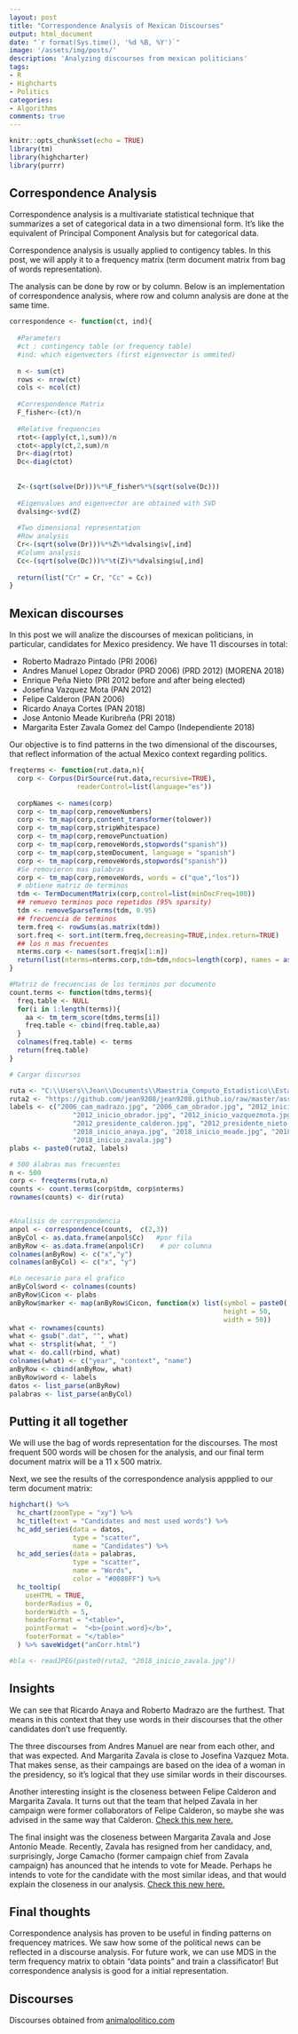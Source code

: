 ```yaml
---
layout: post
title: "Correspondence Analysis of Mexican Discourses"
output: html_document
date: "`r format(Sys.time(), '%d %B, %Y')`"
image: '/assets/img/posts/'
description: 'Analyzing discourses from mexican politicians'
tags:
- R 
- Highcharts
- Politics
categories:
- Algorithms
comments: true
---
```


```r
knitr::opts_chunk$set(echo = TRUE)
library(tm)
library(highcharter)
library(purrr)
```

## Correspondence Analysis

Correspondence analysis is a multivariate statistical technique that summarizes a set of categorical data in a two dimensional form. It's like the equivalent of Principal Component Analysis but for categorical data. 

Correspondence analysis is usually applied to contigency tables. In this post, we will apply it to a frequency matrix (term document matrix from bag of words representation).

The analysis can be done by row or by column. Below is an implementation of correspondence analysis, where row and column analysis are done at the same time. 

```r
correspondence <- function(ct, ind){
  
  #Parameters
  #ct : contingency table (or frequency table)
  #ind: which eigenvectors (first eigenvector is ommited)
  
  n <- sum(ct)
  rows <- nrow(ct)
  cols <- ncol(ct)
  
  #Correspondence Matrix
  F_fisher<-(ct)/n
  
  #Relative frequencies
  rtot<-(apply(ct,1,sum))/n
  ctot<-apply(ct,2,sum)/n
  Dr<-diag(rtot)
  Dc<-diag(ctot)
  
  
  Z<-(sqrt(solve(Dr)))%*%F_fisher%*%(sqrt(solve(Dc)))
  
  #Eigenvalues and eigenvector are obtained with SVD
  dvalsing<-svd(Z)
  
  #Two dimensional representation
  #Row analysis
  Cr<-(sqrt(solve(Dr)))%*%Z%*%dvalsing$v[,ind]
  #Column analysis
  Cc<-(sqrt(solve(Dc)))%*%t(Z)%*%dvalsing$u[,ind]
  
  return(list("Cr" = Cr, "Cc" = Cc))
}
```

## Mexican discourses

In this post we will analize the discourses of mexican politicians, in particular, candidates for Mexico presidency. We have 11 discourses in total:

- Roberto Madrazo Pintado (PRI 2006)
- Andres Manuel Lopez Obrador (PRD 2006) (PRD 2012) (MORENA 2018)
- Enrique Peña Nieto (PRI 2012 before and after being elected)
- Josefina Vazquez Mota (PAN 2012)
- Felipe Calderon (PAN 2006)
- Ricardo Anaya Cortes (PAN 2018)
- Jose Antonio Meade Kuribreña (PRI 2018)
- Margarita Ester Zavala Gomez del Campo (Independiente 2018)

Our objective is to find patterns in the two dimensional of the discourses, that reflect information of the actual Mexico context regarding politics.

```r
freqterms <- function(rut.data,n){
  corp <- Corpus(DirSource(rut.data,recursive=TRUE),
                 readerControl=list(language="es"))
  
  corpNames <- names(corp)
  corp <- tm_map(corp,removeNumbers)
  corp <- tm_map(corp,content_transformer(tolower))
  corp <- tm_map(corp,stripWhitespace)
  corp <- tm_map(corp,removePunctuation)
  corp <- tm_map(corp,removeWords,stopwords("spanish"))
  corp <- tm_map(corp,stemDocument, language = "spanish")
  corp <- tm_map(corp,removeWords,stopwords("spanish"))
  #Se removieron mas palabras
  corp <- tm_map(corp,removeWords, words = c("que","los"))
  # obtiene matriz de terminos
  tdm <- TermDocumentMatrix(corp,control=list(minDocFreq=100))
  ## remuevo terminos poco repetidos (95% sparsity)
  tdm <- removeSparseTerms(tdm, 0.95)
  ## frecuencia de terminos
  term.freq <- rowSums(as.matrix(tdm))
  sort.freq <- sort.int(term.freq,decreasing=TRUE,index.return=TRUE)
  ## los n mas frecuentes
  nterms.corp <- names(sort.freq$x[1:n])
  return(list(nterms=nterms.corp,tdm=tdm,ndocs=length(corp), names = as.character(corpNames)))
}

#Matriz de frecuencias de los terminos por documento
count.terms <- function(tdms,terms){
  freq.table <- NULL
  for(i in 1:length(terms)){
    aa <- tm_term_score(tdms,terms[i])
    freq.table <- cbind(freq.table,aa)
  }
  colnames(freq.table) <- terms
  return(freq.table)
}

# Cargar discursos

ruta <- "C:\\Users\\Jean\\Documents\\Maestria_Computo_Estadistico\\Estadistica Multivariada\\Proyecto_Jean\\Discursos\\"
ruta2 <- "https://github.com/jean9208/jean9208.github.io/raw/master/assets/img/posts/Candidates/"
labels <- c("2006_cam_madrazo.jpg", "2006_cam_obrador.jpg", "2012_inicio_nieto.jpg",
                "2012_inicio_obrador.jpg", "2012_inicio_vazquezmota.jpg",
                "2012_presidente_calderon.jpg", "2012_presidente_nieto.jpg",
                "2018_inicio_anaya.jpg", "2018_inicio_meade.jpg", "2018_inicio_obrador.jpg",
                "2018_inicio_zavala.jpg")
plabs <- paste0(ruta2, labels)

# 500 álabras mas frecuentes
n <- 500
corp <- freqterms(ruta,n)
counts <- count.terms(corp$tdm, corp$nterms)
rownames(counts) <- dir(ruta)


#Analisis de correspondencia
anpol <- correspondence(counts,  c(2,3))
anByCol <- as.data.frame(anpol$Cc)   #por fila
anByRow <- as.data.frame(anpol$Cr)    # por columna
colnames(anByRow) <- c("x","y")
colnames(anByCol) <- c("x", "y")

#Lo necesario para el grafico
anByCol$word <- colnames(counts)
anByRow$Cicon <- plabs
anByRow$marker <- map(anByRow$Cicon, function(x) list(symbol = paste0('url(',x,')'),
                                                      height = 50,
                                                      width = 50))
what <- rownames(counts)
what <- gsub(".dat", "", what)
what <- strsplit(what, "_")
what <- do.call(rbind, what)
colnames(what) <- c("year", "context", "name")
anByRow <- cbind(anByRow, what)
anByRow$word <- labels
datos <- list_parse(anByRow)
palabras <- list_parse(anByCol)

```

## Putting it all together

We will use the bag of words representation for the discourses. The most frequent 500 words will be chosen for the analysis, and our final term document matrix will be a 11 x 500 matrix.

Next, we see the results of the correspondence analysis appplied to our term document matrix:

```r
highchart() %>%
  hc_chart(zoomType = "xy") %>%
  hc_title(text = "Candidates and most used words") %>%
  hc_add_series(data = datos,
                type = "scatter",
                name = "Candidates") %>%
  hc_add_series(data = palabras,
                type = "scatter",
                name = "Words",
                color = "#0080FF") %>%
  hc_tooltip(
    useHTML = TRUE,
    borderRadius = 0,
    borderWidth = 5,
    headerFormat = "<table>",
    pointFormat =  "<b>{point.word}</b>",
    footerFormat = "</table>"
  ) %>% saveWidget("anCorr.html")

#bla <- readJPEG(paste0(ruta2, "2018_inicio_zavala.jpg"))
```

## Insights

We can see that Ricardo Anaya and Roberto Madrazo are the furthest. That means in this context that they use words in their discourses that the other candidates don't use frequently.

The three discourses from Andres Manuel are near from each other, and that was expected. And Margarita Zavala is close to Josefina Vazquez Mota. That makes sense, as their campaings are based on the idea of a woman in the presidency, so it's logical that they use similar words in their discourses.

Another interesting insight is the closeness between Felipe Calderon and Margarita Zavala. It turns out that the team that helped Zavala in her campaign were former collaborators of Felipe Calderon, so maybe she was advised in the same way that Calderon. [Check this new here.](https://www.animalpolitico.com/2018/04/excolaboradores-de-felipe-calderon-la-base-del-equipo-de-campana-de-margarita-zavala/)

The final insight was the closeness between Margarita Zavala and Jose Antonio Meade. Recently, Zavala has resigned from her candidacy,  and, surprisingly, Jorge Camacho (former campaign chief from Zavala campaign) has anounced that he intends to vote for Meade. Perhaps he intends to vote for the candidate with the most similar ideas, and that would explain the closeness in our analysis. [Check this new here.](https://www.elmanana.com/ex-jefe-campana-zavala-votara-meade-jose-antonio-meade-margarita-zavala-pri-twitter/4426818)

## Final thoughts

Correspondence analysis has proven to be useful in finding patterns on frequencey matrices. We saw how some of the political news can be reflected in a discourse analysis. For future work, we can use MDS in the term frequency matrix to obtain "data points" and train a classificator! But correspondence analysis is good for a initial representation.

## Discourses

Discourses obtained from [animalpolitico.com](https://www.animalpolitico.com/2018/03/discursos-candidatos-presidenciales/)
